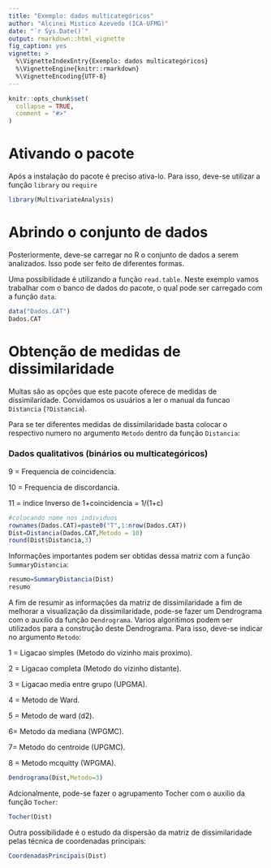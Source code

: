 ---
title: "Exemplo: dados multicategóricos"
author: "Alcinei Mistico Azevedo (ICA-UFMG)"
date: "`r Sys.Date()`"
output: rmarkdown::html_vignette
fig_caption: yes
vignette: >
  %\VignetteIndexEntry{Exemplo: dados multicategóricos}
  %\VignetteEngine{knitr::rmarkdown}
  %\VignetteEncoding{UTF-8}
---

```{r, include = FALSE}
knitr::opts_chunk$set(
  collapse = TRUE,
  comment = "#>"
)
```

# Ativando o pacote
Após a instalação do pacote é preciso ativa-lo. Para isso, deve-se utilizar a função `library` ou `require`

```{r}
library(MultivariateAnalysis)
```
# Abrindo o conjunto de dados
Posteriormente, deve-se carregar no R o conjunto de dados a serem analizados. Isso pode ser feito de diferentes formas.

Uma possibilidade é utilizando a função `read.table`. Neste exemplo vamos trabalhar com o banco de dados do pacote, o qual pode ser carregado com a função `data`.


```{r}
data("Dados.CAT")
Dados.CAT
```
# Obtenção de medidas de dissimilaridade
Muitas são as opções que este pacote oferece de medidas de dissimilaridade. Convidamos os usuários a ler o manual da funcao `Distancia` (`?Distancia`).

Para se ter diferentes medidas de dissimilaridade basta colocar o respectivo numero no argumento `Metodo` dentro da função `Distancia`:

### Dados qualitativos (binários ou multicategóricos)

9 = Frequencia de coincidencia.

10 = Frequencia de discordancia.

11 = indice Inverso de 1+coincidencia = 1/(1+c)


```{r}
#colocando nome nos individuos
rownames(Dados.CAT)=paste0("T",1:nrow(Dados.CAT))
Dist=Distancia(Dados.CAT,Metodo = 10)
round(Dist$Distancia,3)
```
Informações importantes podem ser obtidas dessa matriz com a função `SummaryDistancia`:
```{r}
resumo=SummaryDistancia(Dist)
resumo
```

A fim de resumir as informações da matriz de dissimilaridade a fim de melhorar a visualização da dissimilaridade, pode-se fazer um Dendrograma com o auxilio da função `Dendrograma`. Varios algoritimos podem ser utilizados para a construção deste Dendrograma. Para isso, deve-se indicar no argumento `Metodo`:

1 = Ligacao simples (Metodo do vizinho mais proximo).

2 = Ligacao completa (Metodo do vizinho distante).

3 = Ligacao media entre grupo (UPGMA).

4 = Metodo de Ward.

5 = Metodo de ward (d2).

6= Metodo da mediana (WPGMC).

7= Metodo do centroide (UPGMC).

8 = Metodo mcquitty (WPGMA).


```{r}
Dendrograma(Dist,Metodo=3)
```
Adcionalmente, pode-se fazer o agrupamento Tocher com o auxilio da função `Tocher`:
```{r}
Tocher(Dist)
```

Outra possibilidade é o estudo da dispersão da matriz de dissimilaridade pelas técnica de coordenadas principais:
```{r}
CoordenadasPrincipais(Dist)
```










